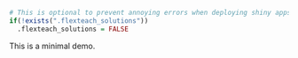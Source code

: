 
```r
# This is optional to prevent annoying errors when deploying shiny apps
if(!exists(".flexteach_solutions"))
  .flexteach_solutions = FALSE
```

This is a minimal demo.
